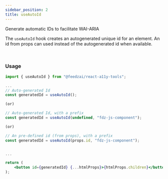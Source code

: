```yaml
---
sidebar_position: 2
title: useAutoId
---
```



<Subtitle>Generate automatic IDs to facilitate WAI-ARIA</Subtitle>

The `useAutoId` hook creates an autogenerated unique id for an element. An id from props can used instead of the autogenerated id when available.

<BrowserWindow>
	<DemoUseAutoId />
</BrowserWindow>
<br />

### Usage

```jsx
import { useAutoId } from "@feedzai/react-a11y-tools";

...
// Auto-generated Id
const generatedId = useAutoId();

(or)

// Auto-generated Id, with a prefix
const generatedId = useAutoId(undefined, "fdz-js-component");

(or)

// An pre-defined id (from props), with a prefix
const generatedId = useAutoId(props.id, "fdz-js-component");


...

return (
	<button id={generatedId} {...htmlProps}>{htmlProps.children}</button>
);
```
